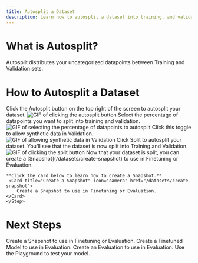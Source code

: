 ```yaml
---
title: Autosplit a Dataset
description: Learn how to autosplit a dataset into training, and validation sets.
---
```



# What is Autosplit?
Autosplit distributes your uncategorized datapoints between Training and Validation sets.
# How to Autosplit a Dataset

<Steps>
    <Step title="Click Autosplit">
        Click the Autosplit button on the top right of the screen to autosplit your dataset.
        <img src="https://static.premai.io/prem-saas-docs/datasets/autosplit-dataset/step-1-click-autosplit.gif" alt="GIF of clicking the autosplit button" />
    </Step>
    <Step title="Select the Percentage of Datapoints to Autosplit">
        Select the percentage of datapoints you want to split into training and validation.
        <img src="https://static.premai.io/prem-saas-docs/datasets/autosplit-dataset/step-2-select-percentage.gif" alt="GIF of selecting the percentage of datapoints to autosplit" />
    </Step>
    <Step title="OPTIONAL: Allow Synthetic Data in Validation">
        Click this toggle to allow synthetic data in Validation.
        <img src="https://static.premai.io/prem-saas-docs/datasets/autosplit-dataset/step-3-allow-synthetic-data.gif" alt="GIF of allowing synthetic data in Validation" />
    </Step>
    <Step title="Click Split">
        Click Split to autosplit your dataset. You'll see that the dataset is now split into Training and Validation.
        <img src="https://static.premai.io/prem-saas-docs/datasets/autosplit-dataset/step-4-click-split.gif" alt="GIF of clicking the split button" />
    </Step>
    <Step title="Create a Snapshot">
    Now that your dataset is split, you can create a [Snapshot](/datasets/create-snapshot) to use in Finetuning or Evaluation.

    **Click the card below to learn how to create a Snapshot.**
     <Card title="Create a Snapshot" icon="camera" href="/datasets/create-snapshot">
        Create a Snapshot to use in Finetuning or Evaluation.
    </Card>
    </Step>
</Steps>

# Next Steps
<CardGroup col={2} >
    <Card title="Create a Snapshot" icon="camera" href="/datasets/create-snapshot">
        Create a Snapshot to use in Finetuning or Evaluation.
    </Card>
    <Card title="Create a Fine-Tuned Model" icon="robot" href="/finetuning/get-started">
        Create a Finetuned Model to use in Evaluation.
    </Card>
    <Card title="Create an Evaluation" icon="heart-pulse" href="/evaluations/get-started">
        Create an Evaluation to use in Evaluation.
    </Card>
    <Card title="Use the Playground" icon="play" href="/playground">
        Use the Playground to test your model.
    </Card>
</CardGroup>